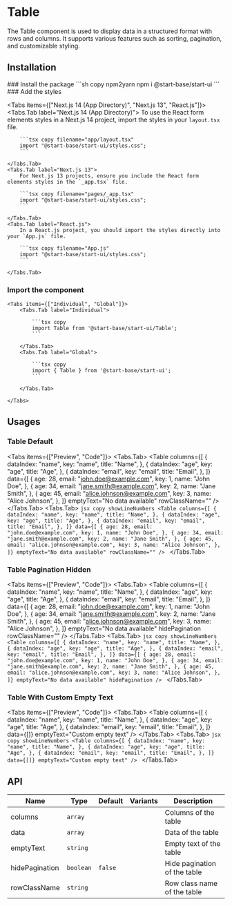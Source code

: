
# Table

The Table component is used to display data in a structured format with rows and columns. It supports various features such as sorting, pagination, and customizable styling.

## Installation

<Steps>
### Install the package
```sh copy npm2yarn
npm i @start-base/start-ui
```
### Add the styles

<Tabs items={["Next.js 14 (App Directory)", "Next.js 13", "React.js"]}>
    <Tabs.Tab label="Next.js 14 (App Directory)">
        To use the React form elements styles in a Next.js 14 project, import the styles in your `layout.tsx` file.

        ```tsx copy filename="app/layout.tsx"
        import "@start-base/start-ui/styles.css";
        ```

    </Tabs.Tab>
    <Tabs.Tab label="Next.js 13">
        For Next.js 13 projects, ensure you include the React form elements styles in the `_app.tsx` file.

        ```tsx copy filename="pages/_app.tsx"
        import "@start-base/start-ui/styles.css";
        ```

    </Tabs.Tab>
    <Tabs.Tab label="React.js">
        In a React.js project, you should import the styles directly into your `App.js` file.

        ```tsx copy filename="App.js"
        import "@start-base/start-ui/styles.css";
        ```

    </Tabs.Tab>

</Tabs>

### Import the component

    <Tabs items={["Individual", "Global"]}>
        <Tabs.Tab label="Individual">

            ```tsx copy
            import Table from '@start-base/start-ui/Table';
            ```

        </Tabs.Tab>
        <Tabs.Tab label="Global">

            ```tsx copy
            import { Table } from '@start-base/start-ui';
            ```

        </Tabs.Tab>

    </Tabs>

</Steps>

## Usages

### Table Default

<Tabs items={["Preview", "Code"]}>
  <Tabs.Tab>
    <Preview>
      <Table
        columns={[
          {
            dataIndex: "name",
            key: "name",
            title: "Name",
          },
          {
            dataIndex: "age",
            key: "age",
            title: "Age",
          },
          {
            dataIndex: "email",
            key: "email",
            title: "Email",
          },
        ]}
        data={[
          {
            age: 28,
            email: "john.doe@example.com",
            key: 1,
            name: "John Doe",
          },
          {
            age: 34,
            email: "jane.smith@example.com",
            key: 2,
            name: "Jane Smith",
          },
          {
            age: 45,
            email: "alice.johnson@example.com",
            key: 3,
            name: "Alice Johnson",
          },
        ]}
        emptyText="No data available"
        rowClassName=""
      />
    </Preview>
  </Tabs.Tab>
  <Tabs.Tab>
    ```jsx copy showLineNumbers
    <Table
      columns={[
        {
          dataIndex: "name",
          key: "name",
          title: "Name",
        },
        {
          dataIndex: "age",
          key: "age",
          title: "Age",
        },
        {
          dataIndex: "email",
          key: "email",
          title: "Email",
        },
      ]}
      data={[
        {
          age: 28,
          email: "john.doe@example.com",
          key: 1,
          name: "John Doe",
        },
        {
          age: 34,
          email: "jane.smith@example.com",
          key: 2,
          name: "Jane Smith",
        },
        {
          age: 45,
          email: "alice.johnson@example.com",
          key: 3,
          name: "Alice Johnson",
        },
      ]}
      emptyText="No data available"
      rowClassName=""
    />
    ```
  </Tabs.Tab>
</Tabs>

### Table Pagination Hidden

<Tabs items={["Preview", "Code"]}>
  <Tabs.Tab>
    <Preview>
      <Table
        columns={[
          {
            dataIndex: "name",
            key: "name",
            title: "Name",
          },
          {
            dataIndex: "age",
            key: "age",
            title: "Age",
          },
          {
            dataIndex: "email",
            key: "email",
            title: "Email",
          },
        ]}
        data={[
          {
            age: 28,
            email: "john.doe@example.com",
            key: 1,
            name: "John Doe",
          },
          {
            age: 34,
            email: "jane.smith@example.com",
            key: 2,
            name: "Jane Smith",
          },
          {
            age: 45,
            email: "alice.johnson@example.com",
            key: 3,
            name: "Alice Johnson",
          },
        ]}
        emptyText="No data available"
        hidePagination
        rowClassName=""
      />
    </Preview>
  </Tabs.Tab>
  <Tabs.Tab>
    ```jsx copy showLineNumbers
    <Table
      columns={[
        {
          dataIndex: "name",
          key: "name",
          title: "Name",
        },
        {
          dataIndex: "age",
          key: "age",
          title: "Age",
        },
        {
          dataIndex: "email",
          key: "email",
          title: "Email",
        },
      ]}
      data={[
        {
          age: 28,
          email: "john.doe@example.com",
          key: 1,
          name: "John Doe",
        },
        {
          age: 34,
          email: "jane.smith@example.com",
          key: 2,
          name: "Jane Smith",
        },
        {
          age: 45,
          email: "alice.johnson@example.com",
          key: 3,
          name: "Alice Johnson",
        },
      ]}
      emptyText="No data available"
      hidePagination
    />
    ```
  </Tabs.Tab>
</Tabs>

### Table With Custom Empty Text

<Tabs items={["Preview", "Code"]}>
  <Tabs.Tab>
    <Preview>
      <Table
        columns={[
          {
            dataIndex: "name",
            key: "name",
            title: "Name",
          },
          {
            dataIndex: "age",
            key: "age",
            title: "Age",
          },
          {
            dataIndex: "email",
            key: "email",
            title: "Email",
          },
        ]}
        data={[]}
        emptyText="Custom empty text"
      />
    </Preview>
  </Tabs.Tab>
  <Tabs.Tab>
    ```jsx copy showLineNumbers
    <Table
      columns={[
        {
          dataIndex: "name",
          key: "name",
          title: "Name",
        },
        {
          dataIndex: "age",
          key: "age",
          title: "Age",
        },
        {
          dataIndex: "email",
          key: "email",
          title: "Email",
        },
      ]}
      data={[]}
      emptyText="Custom empty text"
    />
    ```
  </Tabs.Tab>
</Tabs>

## API

| Name           | Type      | Default | Variants | Description                  |
| -------------- | --------- | ------- | -------- | ---------------------------- |
| columns        | `array`   |         |          | Columns of the table         |
| data           | `array`   |         |          | Data of the table            |
| emptyText      | `string`  |         |          | Empty text of the table      |
| hidePagination | `boolean` | `false` |          | Hide pagination of the table |
| rowClassName   | `string`  |         |          | Row class name of the table  |
